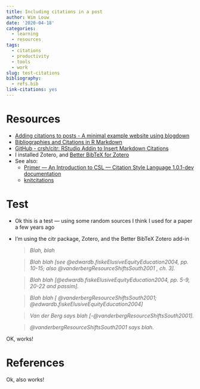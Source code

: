 ```yaml
---
title: Including citations in a post
author: Wim Louw
date: '2020-04-18'
categories:
  - learning
  - resources
tags:
  - citations
  - productivity
  - tools
  - work
slug: test-citations
bibliography:
  - refs.bib
link-citations: yes
---
```


# Resources

- [Adding citations to posts - A minimal example website using blogdown](https://blogdown-demo.rbind.io/2017/08/28/adding-citations-to-posts/)
- [Bibliographies and Citations in R Markdown](https://rmarkdown.rstudio.com/authoring_bibliographies_and_citations.html#citations)
- [GitHub - crsh/citr: RStudio Addin to Insert Markdown Citations](https://github.com/crsh/citr)
- I installed Zotero, and [Better BibTeX for Zotero](http://retorque.re/zotero-better-bibtex/)
- See also:
  - [Primer — An Introduction to CSL — Citation Style Language 1.0.1-dev documentation](http://docs.citationstyles.org/en/1.0.1/primer.html)
  - [knitcitations](https://github.com/cboettig/knitcitations)

# Test

* Ok this is a test --- using some random sources I think I used for a paper a few years ago
* I'm using the citr package, Zotero, and the Better BibTeX Zotero add-in

  >*Blah, blah* 
  
  >*Blah blah [see @edwardb.fiskeElusiveEquityEducation2004, pp. 10-15; also @vanderbergResourceShiftsSouth2001 , ch. 3].*
  
  >*Blah blah [@edwardb.fiskeElusiveEquityEducation2004, pp. 5-9, 20-22 and passim].*
  
  >*Blah blah [ @vanderbergResourceShiftsSouth2001; @edwardb.fiskeElusiveEquityEducation2004]*
  
  >*Van der Berg says blah [-@vanderbergResourceShiftsSouth2001].*
  
  >*@vanderbergResourceShiftsSouth2001 says blah.*
  

OK, works!


# References

Ok, also works!

